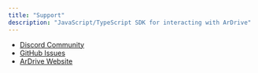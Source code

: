 ```yaml
---
title: "Support"
description: "JavaScript/TypeScript SDK for interacting with ArDrive"
---
```


- [Discord Community](https://discord.gg/7RuTBckX)
- [GitHub Issues](https://github.com/ardriveapp/ardrive-core-js/issues)
- [ArDrive Website](https://ardrive.io)

[yarn-install]: https://yarnpkg.com/getting-started/install
[nvm-install]: https://github.com/nvm-sh/nvm#installing-and-updating
[editor-config-vscode]: https://marketplace.visualstudio.com/items?itemName=EditorConfig.EditorConfig
[prettier-vscode]: https://marketplace.visualstudio.com/items?itemName=esbenp.prettier-vscode
[zipfs-vscode]: https://marketplace.visualstudio.com/items?itemName=arcanis.vscode-zipfs
[eslint-vscode]: https://marketplace.visualstudio.com/items?itemName=dbaeumer.vscode-eslint
[mocha]: https://github.com/mochajs/mocha
[chai]: https://github.com/chaijs/chai
[sinon]: https://github.com/sinonjs/sinon